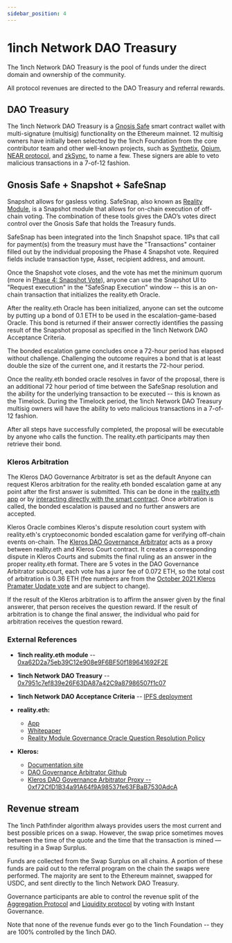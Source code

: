 ```yaml
---
sidebar_position: 4
---
```

# 1inch Network DAO Treasury
The 1inch Network DAO Treasury is the pool of funds under the direct domain and ownership of the community. 

All protocol revenues are directed to the DAO Treasury and referral rewards.

## DAO Treasury 
The 1inch Network DAO Treasury is a [Gnosis Safe](https://gnosis-safe.io/app/eth:0x7951c7ef839e26F63DA87a42C9a87986507f1c07/balances) smart contract wallet with multi-signature (multisig) functionality on the Ethereum mainnet. 12 multisig owners have initially been selected by the 1inch Foundation from the core contributor team and other well-known projects, such as [Synthetix](https://synthetix.io/), [Opium](https://opium.network/), [NEAR protocol](https://near.org/), and [zkSync](https://zksync.io/), to name a few. These signers are able to veto malicious transactions in a 7-of-12 fashion. 

## Gnosis Safe + Snapshot + SafeSnap

Snapshot allows for gasless voting. SafeSnap, also known as [Reality Module](https://gnosis.github.io/zodiac/docs/tutorial-module-reality/get-started), is a Snapshot module that allows for on-chain execution of off-chain voting. The combination of these tools gives the DAO’s votes direct control over the Gnosis Safe that holds the Treasury funds.

SafeSnap has been integrated into the 1inch Snapshot space. 1IPs that call for payment(s) from the treasury must have the "Transactions" container filled out by the individual proposing the Phase 4 Snapshot vote. Required fields include transaction type, Asset, recipient address, and amount.

Once the Snapshot vote closes, and the vote has met the minimum quorum (more in [Phase 4: Snapshot Vote](https://docs.1inch.io/docs/governance/proposal-lifecycle#phase-4-snapshot-vote)), anyone can use the Snapshot UI to "Request execution" in the "SafeSnap Execution" window -- this is an on-chain transaction that initializes the reality.eth Oracle.

After the reality.eth Oracle has been initialized, anyone can set the outcome by putting up a bond of 0.1 ETH to be used in the escalation-game-based Oracle. This bond is returned if their answer correctly identifies the passing result of the Snapshot proposal as specified in the 1inch Network DAO Acceptance Criteria.

The bonded escalation game concludes once a 72-hour period has elapsed without challenge. Challenging the outcome requires a bond that is at least double the size of the current one, and it restarts the 72-hour period.

Once the reality.eth bonded oracle resolves in favor of the proposal, there is an additional 72 hour period of time between the SafeSnap resolution and the ability for the underlying transaction to be executed -- this is known as the Timelock. During the Timelock period, the 1inch Network DAO Treasury multisig owners will have the ability to veto malicious transactions in a 7-of-12 fashion. 

After all steps have successfully completed, the proposal will be executable by anyone who calls the function. The reality.eth participants may then retrieve their bond.

### Kleros Arbitration
The Kleros DAO Governance Arbitrator is set as the default Anyone can request Kleros arbitration for the reality.eth bonded escalation game at any point after the first answer is submitted. This can be done in the [reality.eth app](https://realityeth.github.io/) or by [interacting directly with the smart contract](https://reality.eth.limo/app/docs/html/contracts.html). Once arbitration is called, the bonded escalation is paused and no further answers are accepted.

Kleros Oracle combines Kleros's dispute resolution court system with reality.eth's cryptoeconomic bonded escalation game for verifying off-chain events on-chain. The [Kleros DAO Governance Arbitrator](https://github.com/kleros/realitio-arbitrator-with-appeals) acts as a proxy between reality.eth and Kleros Court contract. It creates a corresponding dispute in Kleros Courts and submits the final ruling as an answer in the proper reality.eth format. There are 5 votes in the DAO Governance Arbitrator subcourt, each vote has a juror fee of 0.072 ETH, so the total cost of arbitration is 0.36 ETH (fee numbers are from the [October 2021 Kleros Pramater Update vote](https://snapshot.org/#/kleros.eth/proposal/QmbM6KjjCbib9eD23WYhKeC2GhRCHjKoY59GZL6eqbZisp) and are subject to change).

If the result of the Kleros arbitration is to affirm the answer given by the final answerer, that person receives the question reward. If the result of arbitration is to change the final answer, the individual who paid for arbitration receives the question reward.

### External References

* **1inch reality.eth module** -- [0xa62D2a75eb39C12e908e9F6BF50f189641692F2E](https://etherscan.io/address/0xa62D2a75eb39C12e908e9F6BF50f189641692F2E)
* **1inch Network DAO Treasury** -- [0x7951c7ef839e26F63DA87a42C9a87986507f1c07](https://etherscan.io/address/0x7951c7ef839e26F63DA87a42C9a87986507f1c07)
* **1inch Network DAO Acceptance Criteria** -- [IPFS deployment](https://ipfs.io/ipfs/QmbNkL7ZpUsP2w7m1bCimkPKqJeSyUxM2K4VkxbaFB8ek5)

* **reality.eth:** 
	* [App](https://realityeth.github.io/)
	* [Whitepaper](http://reality.eth.link/app/docs/html/whitepaper.html)
	* [Reality Module Governance Oracle Question Resolution Policy](https://ipfs.io/ipfs/QmXyo9M4Z2XY6Nw9UfuuUNzKXXNhvt24q6pejuN9RYWPMr/Reality_Module_Governance_Oracle-Question_Resolution_Policy.pdf)
*  **Kleros:**  
	* [Documentation site](https://kleros.gitbook.io/docs/products/oracle)
	* [DAO Governance Arbitrator Github](https://github.com/kleros/realitio-arbitrator-with-appeals)
	* [Kleros DAO Governance Arbitrator Proxy -- 0xf72CfD1B34a91A64f9A98537fe63FBaB7530AdcA](https://etherscan.io/address/0xf72cfd1b34a91a64f9a98537fe63fbab7530adca)

## Revenue stream
The 1inch Pathfinder algorithm always provides users the most current and best possible prices on a swap. However, the swap price sometimes moves between the time of the quote and the time that the transaction is mined — resulting in a Swap Surplus. 

Funds are collected from the Swap Surplus on all chains. A portion of these funds are paid out to the referral program on the chain the swaps were performed. The majority are sent to the Ethereum mainnet, swapped for USDC, and sent directly to the 1inch Network DAO Treasury.

Governance participants are able to control the revenue split of the [Aggregation Protocol](https://app.1inch.io/#/1/dao/governance/aggregation?action=stake) and [Liquidity protocol](https://app.1inch.io/#/1/dao/governance?action=stake) by voting with Instant Governance.

Note that none of the revenue funds ever go to the 1inch Foundation -- they are 100% controlled by the 1inch DAO.
